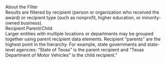 
<div className="collapsible-sidebar--dsm-wrapper--text-header">About the Filter </div>
<div className="collapsible-sidebar--dsm-wrapper--text-section"> 
    Results are filtered by <GlossaryLink term="recipient"/> recipient (person or organization who received the award) or <GlossaryLink term="recipientbusiness-types"/>recipient type (such as nonprofit, higher education, or minority-owned business). 
</div>

<div className="collapsible-sidebar--dsm-wrapper--text-header">Recipient Parent/Child </div>
<div className="collapsible-sidebar--dsm-wrapper--text-section"> 
Larger entities with multiple locations or departments may be grouped together using parent recipient data elements. Recipient “parents” are the highest point in the hierarchy. For example, state governments and state-level agencies: “State of Texas” is the parent recipient and “Texas Department of Motor Vehicles” is the child recipient."
</div>